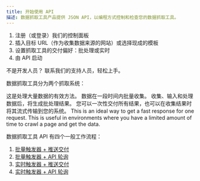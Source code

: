 ```yaml
---
title: 开始使用 API
描述: 数据抓取工具产品提供 JSON API，以编程方式控制和检查您的数据抓取工具。
---
```


1. 注册（或登录）我们的控制面板
2. 插入目标 URL（作为收集数据来源的网站）或选择现成的模板
3. 设置抓取工具的交付偏好：批处理或实时
4. 由 API 启动

<Tip>
不是开发人员？ 联系我们的支持人员，轻松上手。
</Tip>

数据抓取工具分为两个抓取系统：

<Tabs>
<Tab title="批处理">
这是处理大量数据的有效方法。 数据在一段时间内批量收集。 收集、输入和处理数据后，将生成批处理结果。 您可以一次性交付所有结果，也可以在收集结果时将其流式传输到您的系统。

</Tab>
<Tab title="实时">
This is an ideal way to get a fast response for one request. This is useful in environments where you have a limited amount of time to crawl a page and get the data.
</Tab>
</Tabs>


数据抓取工具 API 有四个一般工作流程：

1. [批量触发器 + 推送交付](/cn/api-reference/web-scraper-ide-api/Trigger_a_scraper_for_batch_collection_method)
2. [批量触发器 + API 轮询](/cn/api-reference/web-scraper-ide-api/Receive_batch_data)
3. [实时触发器 + 推送交付](/cn/api-reference/web-scraper-ide-api/Trigger_a_scraper_for_real_time_collection)
4. [实时触发器 + API 轮询](/cn/api-reference/web-scraper-ide-api/Receive_data_from_real_time_work_scraper)
